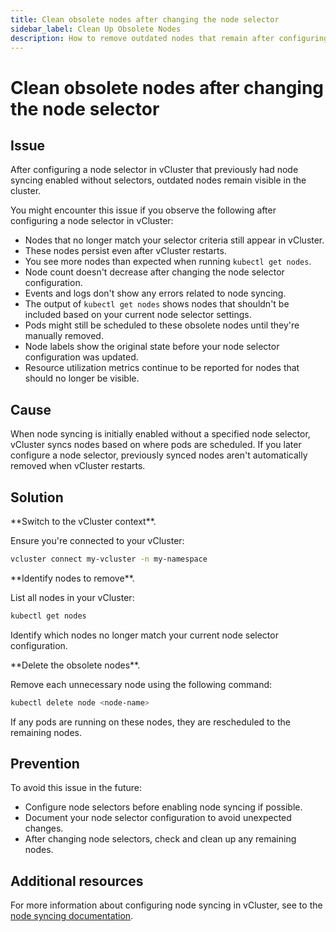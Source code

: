 ```yaml
---
title: Clean obsolete nodes after changing the node selector
sidebar_label: Clean Up Obsolete Nodes 
description: How to remove outdated nodes that remain after configuring node selectors in vCluster.
---
```



# Clean obsolete nodes after changing the node selector

## Issue

After configuring a node selector in vCluster that previously had node syncing enabled without selectors, outdated nodes remain visible in the cluster.

You might encounter this issue if you observe the following after configuring a node selector in vCluster:

- Nodes that no longer match your selector criteria still appear in vCluster.
- These nodes persist even after vCluster restarts.
- You see more nodes than expected when running `kubectl get nodes`.
- Node count doesn't decrease after changing the node selector configuration.
- Events and logs don't show any errors related to node syncing.
- The output of `kubectl get nodes` shows nodes that shouldn't be included based on your current node selector settings.
- Pods might still be scheduled to these obsolete nodes until they're manually removed.
- Node labels show the original state before your node selector configuration was updated.
- Resource utilization metrics continue to be reported for nodes that should no longer be visible.

## Cause

When node syncing is initially enabled without a specified node selector, vCluster syncs nodes based on where pods are scheduled. If you later configure a node selector, previously synced nodes aren't automatically removed when vCluster restarts.

## Solution

<Flow id="cleanup-obsolete-nodes">
<Step>
**Switch to the vCluster context**.

Ensure you're connected to your vCluster:

```bash
vcluster connect my-vcluster -n my-namespace
```
</Step>

<Step>
**Identify nodes to remove**.

List all nodes in your vCluster:

```bash
kubectl get nodes
```

Identify which nodes no longer match your current node selector configuration.
</Step>

<Step>
**Delete the obsolete nodes**.

Remove each unnecessary node using the following command:

```bash
kubectl delete node <node-name>
```

If any pods are running on these nodes, they are rescheduled to the remaining nodes.
</Step>
</Flow>

## Prevention

To avoid this issue in the future:

- Configure node selectors before enabling node syncing if possible.
- Document your node selector configuration to avoid unexpected changes.
- After changing node selectors, check and clean up any remaining nodes.

## Additional resources

For more information about configuring node syncing in vCluster, see to the [node syncing documentation](/vcluster/configure/vcluster-yaml/sync/from-host/nodes).